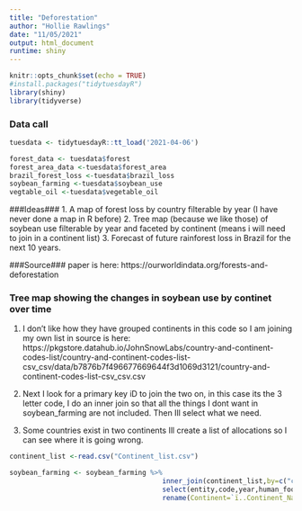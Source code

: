 ```yaml
---
title: "Deforestation"
author: "Hollie Rawlings"
date: "11/05/2021"
output: html_document
runtime: shiny
---
```


```r
knitr::opts_chunk$set(echo = TRUE)
#install.packages("tidytuesdayR")
library(shiny)
library(tidyverse)
```

### Data call###
```r
tuesdata <- tidytuesdayR::tt_load('2021-04-06')

forest_data <- tuesdata$forest
forest_area_data <-tuesdata$forest_area
brazil_forest_loss <-tuesdata$brazil_loss
soybean_farming <-tuesdata$soybean_use
vegtable_oil <-tuesdata$vegetable_oil
```

###Ideas###
1. A map of forest loss by country filterable by year (I have never done a map in R before)
2. Tree map (because we like those) of soybean use filterable by year and faceted by continent (means i will need to join in a continent list)
3. Forecast of future rainforest loss in Brazil for the next 10 years. 

###Source###
paper is here: https://ourworldindata.org/forests-and-deforestation


### Tree map showing the changes in soybean use by continet over time
1. I don't like how they have grouped continents in this code so I am joining my own list in
source is here: https://pkgstore.datahub.io/JohnSnowLabs/country-and-continent-codes-list/country-and-continent-codes-list-csv_csv/data/b7876b7f496677669644f3d1069d3121/country-and-continent-codes-list-csv_csv.csv

2. Next I look for a primary key iD to join the two on, in this case its the 3 letter code, I do an inner join so that all the things I dont want in soybean_farming are not included. Then Ill select what we need. 

3. Some countries exist in two continents Ill create a list of allocations so I can see where it is going wrong. 
```r
continent_list <-read.csv("Continent_list.csv")

soybean_farming <- soybean_farming %>% 
                                      inner_join(continent_list,by=c("code"="Three_Letter_Country_Code"))%>%
                                      select(entity,code,year,human_food,animal_feed,processed,Continent_Code,`ï..Continent_Name`)%>%
                                      rename(Continent=`ï..Continent_Name`)
```

